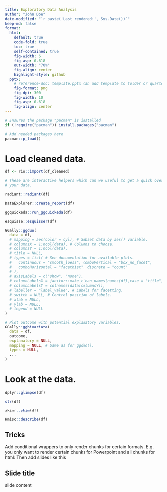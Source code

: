 ```yaml
---
title: Exploratory Data Analysis
author: "John Doe"
date-modified: "`r paste('Last rendered:', Sys.Date())`"
keep-md: false
format: 
  html:
    default: true
    code-fold: true
    toc: true
    self-contained: true
    fig-width: 6
    fig-asp: 0.618
    out-width: "70%"
    fig-align: center
    highlight-style: github
  pptx:
    # reference-doc: template.pptx can add template to folder or quarto
    fig-format: png
    fig-dpi: 300
    fig-width: 10
    fig-asp: 0.618
    fig-align: center
---
```


```r
# Ensures the package "pacman" is installed
if (!require("pacman")) install.packages("pacman")

# Add needed packages here
pacman::p_load()
```

# Load cleaned data.
```r
df <- rio::import(df_cleaned)
```


```r
# These are interactive helpers which can we useful to get a quick overview of
# your data.

radiant::radiant(df)

DataExplorer::create_report(df)

ggquickeda::run_ggquickeda(df)

esquisse::esquisser(df)

GGally::ggduo(
  data = df,
  # mapping = aes(color = cyl), # Subset data by aes() variable.
  # columnsX = 1:ncol(data), # Columns to choose.
  # columnsY = 1:ncol(data),
  # title = NULL,
  # types = list( # See documentation for available plots.
  #   continuous = "smooth_loess", comboVertical = "box_no_facet",
  #   comboHorizontal = "facethist", discrete = "count"
  # ),
  # axisLabels = c("show", "none"),
  # columnLabelsX = janitor::make_clean_names(names(df),case = "title") # Use nice labels.
  # columnLabelsY = colnames(data[columnsY]),
  # labeller = "label_value", # Labels for facetting.
  # switch = NULL, # Control position of labels.
  # xlab = NULL,
  # ylab = NULL,
  # legend = NULL
)

# Plot outcome with potential explanatory variables.
GGally::ggbivariate(
  data = df,
  outcome,
  explanatory = NULL,
  mapping = NULL, # Same as for ggduo().
  types = NULL,
  ...
)
```

# Look at the data.
```r
dplyr::glimpse(df)

str(df)

skimr::skim(df)

Hmisc::describe(df)
```

## Tricks
Add conditional wrappers to only render chunks for certain formats. E.g. you
only want to render certain chunks for Powerpoint and all chunks for html:
<!-- ::: {.content-visible when-format="html"} -->
<!-- ::: -->
Then add slides like this

## Slide title
slide content
